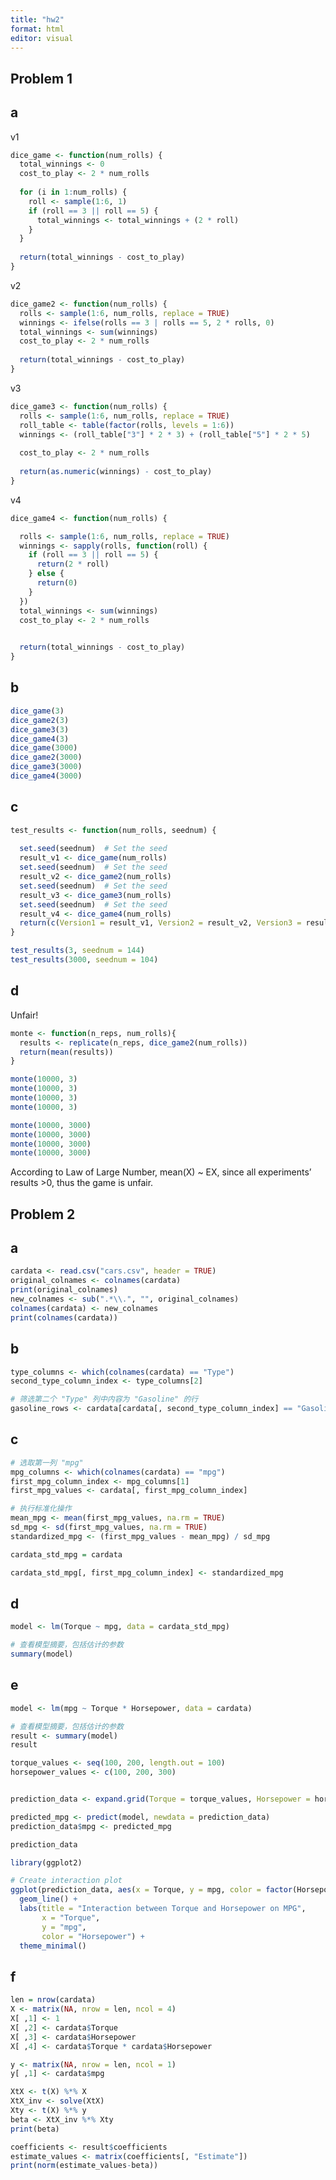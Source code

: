 ```yaml
---
title: "hw2"
format: html
editor: visual
---
```


## Problem 1

## a

v1

```r
dice_game <- function(num_rolls) {
  total_winnings <- 0
  cost_to_play <- 2 * num_rolls
  
  for (i in 1:num_rolls) {
    roll <- sample(1:6, 1) 
    if (roll == 3 || roll == 5) {
      total_winnings <- total_winnings + (2 * roll)
    }
  }
  
  return(total_winnings - cost_to_play)
}
```

v2

```r
dice_game2 <- function(num_rolls) {
  rolls <- sample(1:6, num_rolls, replace = TRUE)   
  winnings <- ifelse(rolls == 3 | rolls == 5, 2 * rolls, 0)  
  total_winnings <- sum(winnings)
  cost_to_play <- 2 * num_rolls  
  
  return(total_winnings - cost_to_play)
}
```

v3

```r
dice_game3 <- function(num_rolls) {
  rolls <- sample(1:6, num_rolls, replace = TRUE)
  roll_table <- table(factor(rolls, levels = 1:6))  
  winnings <- (roll_table["3"] * 2 * 3) + (roll_table["5"] * 2 * 5)
  
  cost_to_play <- 2 * num_rolls
  
  return(as.numeric(winnings) - cost_to_play)
}
```

v4

```r
dice_game4 <- function(num_rolls) {

  rolls <- sample(1:6, num_rolls, replace = TRUE)
  winnings <- sapply(rolls, function(roll) {
    if (roll == 3 || roll == 5) {
      return(2 * roll)
    } else {
      return(0)
    }
  })
  total_winnings <- sum(winnings)
  cost_to_play <- 2 * num_rolls
  

  return(total_winnings - cost_to_play)
}
```

## b

```r
dice_game(3)
dice_game2(3)
dice_game3(3)
dice_game4(3)
dice_game(3000)
dice_game2(3000)
dice_game3(3000)
dice_game4(3000)
```

## c

```r
test_results <- function(num_rolls, seednum) {
  
  set.seed(seednum)  # Set the seed 
  result_v1 <- dice_game(num_rolls)
  set.seed(seednum)  # Set the seed 
  result_v2 <- dice_game2(num_rolls)
  set.seed(seednum)  # Set the seed 
  result_v3 <- dice_game3(num_rolls)
  set.seed(seednum)  # Set the seed 
  result_v4 <- dice_game4(num_rolls)
  return(c(Version1 = result_v1, Version2 = result_v2, Version3 = result_v3, Version4 = result_v4))
}
```

```r
test_results(3, seednum = 144)
test_results(3000, seednum = 104)
```

## d

Unfair!

```r
monte <- function(n_reps, num_rolls){
  results <- replicate(n_reps, dice_game2(num_rolls))
  return(mean(results))
}
```

```r
monte(10000, 3)
monte(10000, 3)
monte(10000, 3)
monte(10000, 3)
```

```r
monte(10000, 3000)
monte(10000, 3000)
monte(10000, 3000)
monte(10000, 3000)
```

According to Law of Large Number, mean(X) \~ EX, since all experiments' results \>0, thus the game is unfair.

## Problem 2

## a

```r
cardata <- read.csv("cars.csv", header = TRUE)
original_colnames <- colnames(cardata)
print(original_colnames)
new_colnames <- sub(".*\\.", "", original_colnames)
colnames(cardata) <- new_colnames
print(colnames(cardata))
```

## b

```r
type_columns <- which(colnames(cardata) == "Type")
second_type_column_index <- type_columns[2]

# 筛选第二个 "Type" 列中内容为 "Gasoline" 的行
gasoline_rows <- cardata[cardata[, second_type_column_index] == "Gasoline", ]
```

## c

```r
# 选取第一列 "mpg"
mpg_columns <- which(colnames(cardata) == "mpg")
first_mpg_column_index <- mpg_columns[1]
first_mpg_values <- cardata[, first_mpg_column_index]

# 执行标准化操作
mean_mpg <- mean(first_mpg_values, na.rm = TRUE)
sd_mpg <- sd(first_mpg_values, na.rm = TRUE)
standardized_mpg <- (first_mpg_values - mean_mpg) / sd_mpg

cardata_std_mpg = cardata

cardata_std_mpg[, first_mpg_column_index] <- standardized_mpg
```

## d

```r
model <- lm(Torque ~ mpg, data = cardata_std_mpg)

# 查看模型摘要，包括估计的参数
summary(model)
```

## e

```r
model <- lm(mpg ~ Torque * Horsepower, data = cardata)

# 查看模型摘要，包括估计的参数
result <- summary(model)
result
```

```r
torque_values <- seq(100, 200, length.out = 100)  
horsepower_values <- c(100, 200, 300) 


prediction_data <- expand.grid(Torque = torque_values, Horsepower = horsepower_values)

predicted_mpg <- predict(model, newdata = prediction_data)
prediction_data$mpg <- predicted_mpg
```

```r
prediction_data
```

```r
library(ggplot2)

# Create interaction plot
ggplot(prediction_data, aes(x = Torque, y = mpg, color = factor(Horsepower))) +
  geom_line() +
  labs(title = "Interaction between Torque and Horsepower on MPG",
       x = "Torque",
       y = "mpg",
       color = "Horsepower") +
  theme_minimal()
```

## f

```r
len = nrow(cardata)
X <- matrix(NA, nrow = len, ncol = 4)
X[ ,1] <- 1
X[ ,2] <- cardata$Torque
X[ ,3] <- cardata$Horsepower
X[ ,4] <- cardata$Torque * cardata$Horsepower

y <- matrix(NA, nrow = len, ncol = 1)
y[ ,1] <- cardata$mpg

XtX <- t(X) %*% X
XtX_inv <- solve(XtX)
Xty <- t(X) %*% y
beta <- XtX_inv %*% Xty
print(beta)
```

```r
coefficients <- result$coefficients
estimate_values <- matrix(coefficients[, "Estimate"])
print(norm(estimate_values-beta))
```
